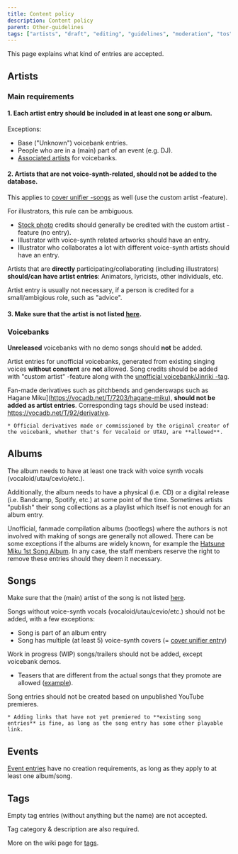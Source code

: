 ---
title: Content policy
description: Content policy
parent: Other-guidelines
tags: ["artists", "draft", "editing", "guidelines", "moderation", "tos", "vocadb"]
---

This page explains what kind of entries are accepted.

## Artists

### Main requirements

#### 1. Each artist entry should be included in at least **one song or album**.

Exceptions:
* Base ("Unknown") voicebank entries.
* People who are in a (main) part of an event (e.g. DJ).
* [Associated artists](/docs/artists/artist-entry-editing#Associated-artists) for voicebanks.

#### 2. Artists that are **not voice-synth-related**, should not be added to the database. 

This applies to [cover unifier -songs](https://vocadb.net/T/6751) as well (use the custom artist -feature). 

For illustrators, this rule can be ambiguous. 

* [Stock photo](https://vocadb.net/T/6639/stock-photography) credits should generally be credited with the custom artist -feature (no entry).
* Illustrator with voice-synth related artworks should have an entry.
* Illustrator who collaborates a lot with different voice-synth artists should have an entry.

Artists that are **directly** participating/collaborating (including illustrators) **should/can have artist entries**: Animators, lyricists, other individuals, etc.

Artist entry is usually not necessary, if a person is credited for a small/ambigious role, such as "advice".

#### 3. Make sure that the artist is not listed [here](/docs/artists/forbidden-artists).

### Voicebanks

**Unreleased** voicebanks with no demo songs should **not** be added.

Artist entries for unofficial voicebanks, generated from existing singing voices **without constent** are **not** allowed. Song credits should be added with "custom artist" -feature along with the [unofficial voicebank/Jinriki -tag](https://vocadb.net/T/7095/unofficial-voicebank).

Fan-made derivatives such as pitchbends and genderswaps such as Hagane Miku](https://vocadb.net/T/7203/hagane-miku), **should not be added as artist entries**. Corresponding tags should be used instead: https://vocadb.net/T/92/derivative.

    * Official derivatives made or commissioned by the original creator of the voicebank, whether that's for Vocaloid or UTAU, are **allowed**.

## Albums

The album needs to have at least one track with voice synth vocals (vocaloid/utau/cevio/etc.).

Additionally, the album needs to have a physical (i.e. CD) or a digital release (i.e. Bandcamp, Spotify, etc.) at some point of the time. Sometimes artists "publish" their song collections as a playlist which itself is not enough for an album entry.

Unofficial, fanmade compilation albums (bootlegs) where the authors is not involved with making of songs are generally not allowed. There can be some exceptions if the albums are widely known, for example the [Hatsune Miku 1st Song Album](https://vocadb.net/Al/104). In any case, the staff members reserve the right to remove these entries should they deem it necessary.

## Songs

Make sure that the (main) artist of the song is not listed [here](/docs/artists/forbidden-artists/).

Songs without voice-synth vocals (vocaloid/utau/cevio/etc.) should not be added, with a few exceptions:

* Song is part of an album entry
* Song has multiple (at least 5) voice-synth covers (= [cover unifier entry](https://vocadb.net/T/6751))

Work in progress (WIP) songs/trailers should not be added, except voicebank demos. 

* Teasers that are different from the actual songs that they promote are allowed ([example](https://vocadb.net/S/588175)).

Song entries should not be created based on unpublished YouTube premieres. 

    * Adding links that have not yet premiered to **existing song entries** is fine, as long as the song entry has some other playable link.

## Events

[Event entries](/docs/secondary-entry-types/events) have no creation requirements, as long as they apply to at least one album/song.

## Tags

Empty tag entries (without anything but the name) are not accepted. 

Tag category & description are also required.

More on the wiki page for [tags](/docs/secondary-entry-types/tags).